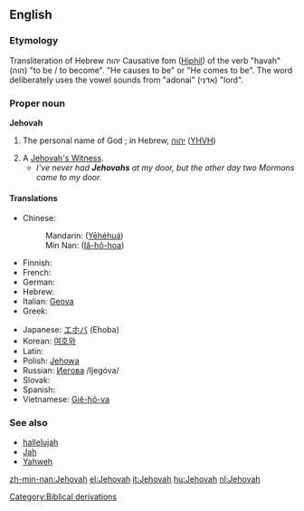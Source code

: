 ==English==

===Etymology===
Transliteration of Hebrew יהוה Causative fom ([[Hiphil]]) of the verb "havah" (הוה) "to be / to become". "He causes to be" or "He comes to be".  The word deliberately uses the vowel sounds from "adonai" (אדני) "lord".

===Proper noun===
'''Jehovah'''

# {{context|religion}} The personal name of God ; in Hebrew, [[יהוה]] ([[YHVH]])
# A [[Jehovah's Witness]].
#* ''I've never had '''Jehovahs''' at my door, but the other day two Mormons came to my door.''

====Translations====
{{top}}
* Chinese:
*: Mandarin: {{zh-ts|耶和華|耶和华}} ([[Yēhéhuá]])
*: Min Nan: {{zh-ts|耶和華|耶和华}} ([[Iâ-hô-hoa]])
* Finnish: {{t-|fi|Jehova}}
* French: {{t+|fr|Jéhovah}}
* German: {{t+|de|Jehova}}
* Hebrew: {{t+|he|יהוה|sc=Hebr}}
* Italian: [[Geova]]
* Greek: {{t+|el|Ιεχωβά|sc=Grek}}
{{mid}}
* Japanese: [[エホバ]] (Ehoba)
* Korean: [[여호와]]
* Latin: {{t-|la|Iehova}}
* Polish: [[Jehowa]] {{m}}
* Russian: [[Иегова]] /Ijegóva/ {{m}}
* Slovak: {{t-|sk|Jehova|m}}
* Spanish: {{t-|es|Jehová|m}}
* Vietnamese: [[Giê-hô-va]]
{{bottom}}

===See also===
* [[hallelujah]]
* [[Jah]]
* [[Yahweh]]

[[Category:Biblical derivations]]

[[zh-min-nan:Jehovah]]
[[el:Jehovah]]
[[it:Jehovah]]
[[hu:Jehovah]]
[[nl:Jehovah]]